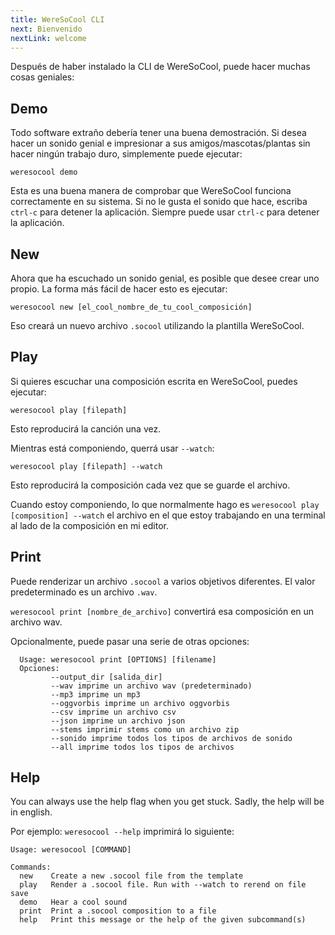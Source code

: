 ```yaml
---
title: WereSoCool CLI
next: Bienvenido
nextLink: welcome
---
```


Después de haber instalado la CLI de WereSoCool, puede hacer muchas cosas geniales:

## Demo

Todo software extraño debería tener una buena demostración. Si desea hacer un sonido genial e impresionar a sus amigos/mascotas/plantas sin hacer ningún trabajo duro, simplemente puede ejecutar:

`weresocool demo` 

Esta es una buena manera de comprobar que WereSoCool funciona correctamente en su sistema. Si no le gusta el sonido que hace, escriba `ctrl-c` para detener la aplicación. Siempre puede usar `ctrl-c` para detener la aplicación.

<Break/>

## New

Ahora que ha escuchado un sonido genial, es posible que desee crear uno propio. La forma más fácil de hacer esto es ejecutar:

`weresocool new [el_cool_nombre_de_tu_cool_composición]` 

Eso creará un nuevo archivo `.socool` utilizando la plantilla WereSoCool.

<Break/>

## Play

Si quieres escuchar una composición escrita en WereSoCool, puedes ejecutar:

`weresocool play [filepath]`

Esto reproducirá la canción una vez.

<Break/>

Mientras está componiendo, querrá usar `--watch`:

`weresocool play [filepath] --watch`

Esto reproducirá la composición cada vez que se guarde el archivo.

Cuando estoy componiendo, lo que normalmente hago es `weresocool play [composition] --watch` el archivo en el que estoy trabajando en una terminal al lado de la composición en mi editor.

<Break/>

## Print

Puede renderizar un archivo `.socool` a varios objetivos diferentes. El valor predeterminado es un archivo `.wav`.

`weresocool print [nombre_de_archivo]` convertirá esa composición en un archivo wav.

Opcionalmente, puede pasar una serie de otras opciones:
```
  Usage: weresocool print [OPTIONS] [filename]
  Opciones:
         --output_dir [salida_dir]
         --wav imprime un archivo wav (predeterminado)
         --mp3 imprime un mp3
         --oggvorbis imprime un archivo oggvorbis
         --csv imprime un archivo csv
         --json imprime un archivo json
         --stems imprimir stems como un archivo zip
         --sonido imprime todos los tipos de archivos de sonido
         --all imprime todos los tipos de archivos
```
<Break/>

## Help

You can always use the help flag when you get stuck. Sadly, the help will be in english. 

Por ejemplo: `weresocool --help` imprimirá lo siguiente:

```
Usage: weresocool [COMMAND]

Commands:
  new    Create a new .socool file from the template
  play   Render a .socool file. Run with --watch to rerend on file save
  demo   Hear a cool sound
  print  Print a .socool composition to a file
  help   Print this message or the help of the given subcommand(s)
```


